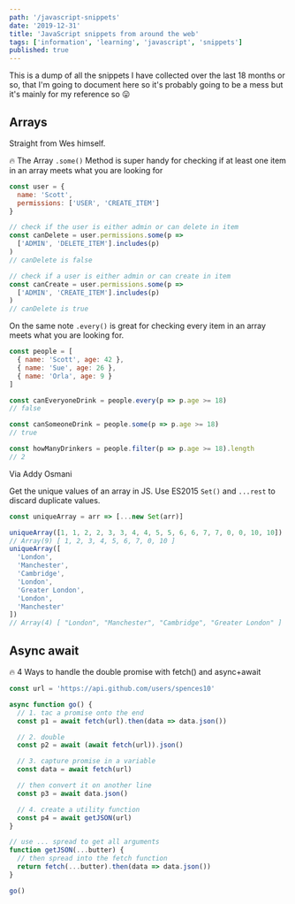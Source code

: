 ```yaml
---
path: '/javascript-snippets'
date: '2019-12-31'
title: 'JavaScript snippets from around the web'
tags: ['information', 'learning', 'javascript', 'snippets']
published: true
---
```


This is a dump of all the snippets I have collected over the last 18
months or so, that I'm going to document here so it's probably going
to be a mess but it's mainly for my reference so 😛

## Arrays

Straight from Wes himself.

🔥 The Array `.some()` Method is super handy for checking if at least
one item in an array meets what you are looking for

```js
const user = {
  name: 'Scott',
  permissions: ['USER', 'CREATE_ITEM']
}

// check if the user is either admin or can delete in item
const canDelete = user.permissions.some(p =>
  ['ADMIN', 'DELETE_ITEM'].includes(p)
)
// canDelete is false

// check if a user is either admin or can create in item
const canCreate = user.permissions.some(p =>
  ['ADMIN', 'CREATE_ITEM'].includes(p)
)
// canDelete is true
```

On the same note `.every()` is great for checking every item in an
array meets what you are looking for.

```js
const people = [
  { name: 'Scott', age: 42 },
  { name: 'Sue', age: 26 },
  { name: 'Orla', age: 9 }
]

const canEveryoneDrink = people.every(p => p.age >= 18)
// false

const canSomeoneDrink = people.some(p => p.age >= 18)
// true

const howManyDrinkers = people.filter(p => p.age >= 18).length
// 2
```

Via Addy Osmani

Get the unique values of an array in JS. Use ES2015 `Set()` and
`...rest` to discard duplicate values.

```js
const uniqueArray = arr => [...new Set(arr)]

uniqueArray([1, 1, 2, 2, 3, 3, 4, 4, 5, 5, 6, 6, 7, 7, 0, 0, 10, 10])
// Array(9) [ 1, 2, 3, 4, 5, 6, 7, 0, 10 ]
uniqueArray([
  'London',
  'Manchester',
  'Cambridge',
  'London',
  'Greater London',
  'London',
  'Manchester'
])
// Array(4) [ "London", "Manchester", "Cambridge", "Greater London" ]
```

## Async await

🔥 4 Ways to handle the double promise with fetch() and async+await

```js
const url = 'https://api.github.com/users/spences10'

async function go() {
  // 1. tac a promise onto the end
  const p1 = await fetch(url).then(data => data.json())

  // 2. double
  const p2 = await (await fetch(url)).json()

  // 3. capture promise in a variable
  const data = await fetch(url)

  // then convert it on another line
  const p3 = await data.json()

  // 4. create a utility function
  const p4 = await getJSON(url)
}

// use ... spread to get all arguments
function getJSON(...butter) {
  // then spread into the fetch function
  return fetch(...butter).then(data => data.json())
}

go()
```
